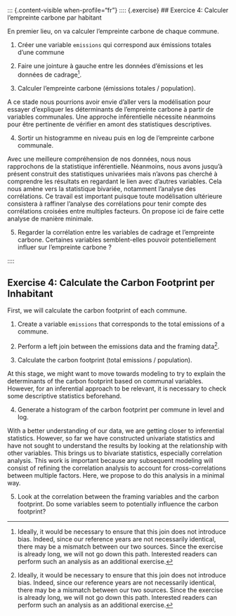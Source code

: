 ::: {.content-visible when-profile="fr"}
:::: {.exercise}
## Exercice 4: Calculer l'empreinte carbone par habitant

En premier lieu, on va calculer l'empreinte carbone de chaque commune. 


1. Créer une variable `emissions` qui correspond aux émissions totales d'une commune

2. Faire une jointure à gauche entre les données d'émissions et les données de cadrage[^notebiais].

3. Calculer l'empreinte carbone (émissions totales / population). 

A ce stade nous pourrions avoir envie d'aller vers la modélisation pour essayer d'expliquer
les déterminants de l'empreinte carbone à partir de variables communales. 
Une approche inférentielle nécessite néanmoins pour être pertinente de
vérifier en amont des statistiques descriptives.

4. Sortir un histogramme en niveau puis en log de l'empreinte carbone communale.

Avec une meilleure compréhension de nos données, nous nous rapprochons
de la statistique inférentielle. Néanmoins, nous avons jusqu'à présent
construit des statistiques univariées mais n'avons pas cherché à comprendre
les résultats en regardant le lien avec d'autres variables. 
Cela nous amène vers la statistique bivariée, notamment l'analyse des corrélations. 
Ce travail est important puisque toute modélisation ultérieure consistera à 
raffiner l'analyse des corrélations pour tenir compte des corrélations croisées
entre multiples facteurs. On propose ici de faire cette analyse
de manière minimale. 


5. Regarder la corrélation entre les variables de cadrage et l'empreinte carbone. Certaines variables semblent-elles pouvoir potentiellement influer sur l'empreinte carbone ?

::::

[^notebiais]: Idéalement, il serait nécessaire de s'assurer que cette jointure n'introduit
pas de biais. En effet, comme nos années de référence ne sont pas forcément identiques,
il peut y avoir un _mismatch_ entre nos deux sources. Le TP étant déjà long, nous n'allons pas dans cette voie.
Les lecteurs intéressés pourront effectuer une telle analyse en exercice supplémentaire.
:::

::: {.content-visible when-profile="en"}

:::: {.exercise}
## Exercise 4: Calculate the Carbon Footprint per Inhabitant

First, we will calculate the carbon footprint of each commune.

1. Create a variable `emissions` that corresponds to the total emissions of a commune.

2. Perform a left join between the emissions data and the framing data[^notebiais].

3. Calculate the carbon footprint (total emissions / population).

At this stage, we might want to move towards modeling to try to explain the determinants of the carbon footprint based on communal variables. However, for an inferential approach to be relevant, it is necessary to check some descriptive statistics beforehand.

4. Generate a histogram of the carbon footprint per commune in level and log.

With a better understanding of our data, we are getting closer to inferential statistics. However, so far we have constructed univariate statistics and have not sought to understand the results by looking at the relationship with other variables. This brings us to bivariate statistics, especially correlation analysis. This work is important because any subsequent modeling will consist of refining the correlation analysis to account for cross-correlations between multiple factors. Here, we propose to do this analysis in a minimal way.

5. Look at the correlation between the framing variables and the carbon footprint. Do some variables seem to potentially influence the carbon footprint?

::::

[^notebiais]: Ideally, it would be necessary to ensure that this join does not introduce bias. Indeed, since our reference years are not necessarily identical, there may be a mismatch between our two sources. Since the exercise is already long, we will not go down this path. Interested readers can perform such an analysis as an additional exercise.

:::
